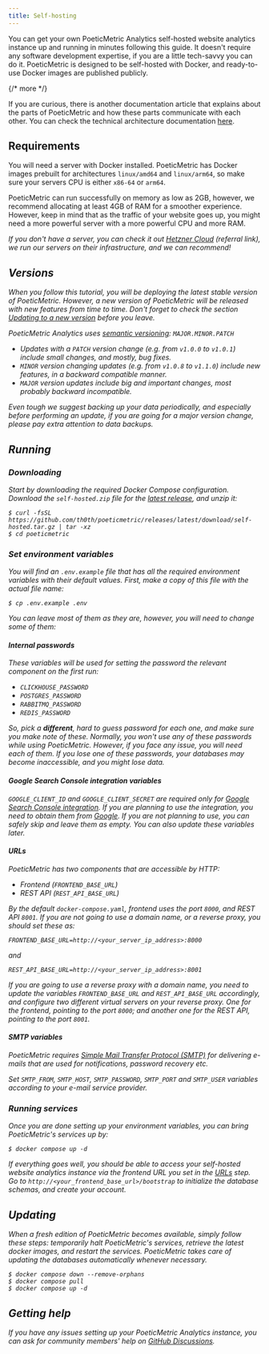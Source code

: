```yaml
---
title: Self-hosting
---
```


You can get your own PoeticMetric Analytics self-hosted website analytics instance up and running in minutes following this guide. It doesn't require any software development expertise, if you are a little tech-savvy you can do it. PoeticMetric is designed to be self-hosted with Docker, and ready-to-use Docker images are published publicly.

{/* more */}

If you are curious, there is another documentation article that explains about the parts of PoeticMetric and how these parts communicate with each other. You can check the technical architecture documentation [here](/docs/open-source/technical-architecture).

## Requirements

You will need a server with Docker installed. PoeticMetric has Docker images prebuilt for architectures `linux/amd64` and `linux/arm64`, so make sure your servers CPU is either `x86-64` or `arm64`.

PoeticMetric can run successfully on memory as low as 2GB, however, we recommend allocating at least 4GB of RAM for a smoother experience. However, keep in mind that as the traffic of your website goes up, you might need a more powerful server with a more powerful CPU and more RAM.

<div className="alert alert-primary align-items-center bi d-flex flex-row">
  <i className="bi bi-lightbulb me-3" />

  If you don't have a server, you can check it out [Hetzner Cloud](https://hetzner.cloud/?ref=IOqhEJnmxLGq) (referral link), we run our servers on their infrastructure, and we can recommend!
</div>

## Versions

When you follow this tutorial, you will be deploying the latest stable version of PoeticMetric. However, a new version of PoeticMetric will be released with new features from time to time. Don't forget to check the section [Updating to a new version](#updating) before you leave.

PoeticMetric Analytics uses [semantic versioning](https://semver.org): `MAJOR.MINOR.PATCH`

* Updates with a `PATCH` version change (e.g. from `v1.0.0` to `v1.0.1`) include small changes, and mostly, bug fixes.
* `MINOR` version changing updates (e.g. from `v1.0.8` to `v1.1.0`) include new features, in a backward compatible manner.
* `MAJOR` version updates include big and important changes, most probably backward incompatible.

Even tough we suggest backing up your data periodically, and especially before performing an update, if you are going for a major version change, please pay extra attention to data backups.

## Running

### Downloading

Start by downloading the required Docker Compose configuration. Download the `self-hosted.zip` file for the [latest release](https://github.com/th0th/poeticmetric/releases/latest), and unzip it:

```shell
$ curl -fsSL https://github.com/th0th/poeticmetric/releases/latest/download/self-hosted.tar.gz | tar -xz
$ cd poeticmetric
```

### Set environment variables

You will find an `.env.example` file that has all the required environment variables with their default values. First, make a copy of this file with the actual file name:

```shell
$ cp .env.example .env
```

You can leave most of them as they are, however, you will need to change some of them:

#### Internal passwords

These variables will be used for setting the password the relevant component on the first run:

* `CLICKHOUSE_PASSWORD`
* `POSTGRES_PASSWORD`
* `RABBITMQ_PASSWORD`
* `REDIS_PASSWORD`

So, pick a **different**, hard to guess password for each one, and make sure you make note of these. Normally, you won't use any of these passwords while using PoeticMetric. However, if you face any issue, you will need each of them. If you lose one of these passwords, your databases may become inaccessible, and you might lose data.

#### Google Search Console integration variables

`GOOGLE_CLIENT_ID` and `GOOGLE_CLIENT_SECRET` are required only for [Google Search Console integration](https://dev.poeticmetric.com/docs/websites/google-search-console-integration). If you are planning to use the integration, you need to obtain them from [Google](https://developers.google.com/webmaster-tools). If you are not planning to use, you can safely skip and leave them as empty. You can also update these variables later.

#### URLs

PoeticMetric has two components that are accessible by HTTP:

* Frontend (`FRONTEND_BASE_URL`)
* REST API (`REST_API_BASE_URL`)

By the default `docker-compose.yaml`, frontend uses the port `8000`, and REST API `8001`. If you are not going to use a domain name, or a reverse proxy, you should set these as:

`FRONTEND_BASE_URL=http://<your_server_ip_address>:8000`

and

`REST_API_BASE_URL=http://<your_server_ip_address>:8001`

If you are going to use a reverse proxy with a domain name, you need to update the variables `FRONTEND_BASE_URL` and `REST_API_BASE_URL` accordingly, and configure two different virtual servers on your reverse proxy. One for the frontend, pointing to the port `8000`; and another one for the REST API, pointing to the port `8001`.

#### SMTP variables

PoeticMetric requires [Simple Mail Transfer Protocol (SMTP)](https://en.wikipedia.org/wiki/Simple_Mail_Transfer_Protocol) for delivering e-mails that are used for notifications, password recovery etc.

Set `SMTP_FROM`, `SMTP_HOST`, `SMTP_PASSWORD`, `SMTP_PORT` and `SMTP_USER` variables according to your e-mail service provider.

### Running services

Once you are done setting up your environment variables, you can bring PoeticMetric's services up by:

```shell
$ docker compose up -d
```

If everything goes well, you should be able to access your self-hosted website analytics instance via the frontend URL you set in the [URLs](#urls) step. Go to `http://<your_frontend_base_url>/bootstrap` to initialize the database schemas, and create your account.

## Updating

When a fresh edition of PoeticMetric becomes available, simply follow these steps: temporarily halt PoeticMetric's services, retrieve the latest docker images, and restart the services. PoeticMetric takes care of updating the databases automatically whenever necessary.

```shell
$ docker compose down --remove-orphans
$ docker compose pull
$ docker compose up -d
```

## Getting help

If you have any issues setting up your PoeticMetric Analytics instance, you can ask for community members' help on [GitHub Discussions](https://github.com/th0th/poeticmetric/discussions/new?category=self-hosted-help).
